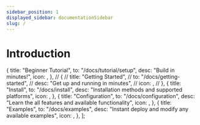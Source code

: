 ```yaml
---
sidebar_position: 1
displayed_sidebar: documentationSidebar
slug: /
---
```



# Introduction

  {
    title: "Beginner Tutorial",
    to: "/docs/tutorial/setup",
    desc: "Build in minutes!",
    icon: <IconClick color="#007bff" />,
  },
  // {
  //   title: "Getting Started",
  //   to: "/docs/getting-started",
  //   desc: "Get up and running in minutes",
  //   icon: <IconClick color="#007bff" />,
  // },
  {
    title: "Install",
    to: "/docs/install",
    desc: "Installation methods and supported platforms",
    icon: <IconDownload color="#007bff" />,
  },
  {
    title: "Configuration",
    to: "/docs/configuration",
    desc: "Learn the all features and available functionality",
    icon: <IconFiles color="#007bff" />,
  },
  {
    title: "Examples",
    to: "/docs/examples",
    desc: "Instant deploy and modify any available examples",
    icon: <IconFiles color="#007bff" />,
  },
];

<MDXProvider components={Cards}>

<Cards cards={desc} col={col} />

</MDXProvider>
